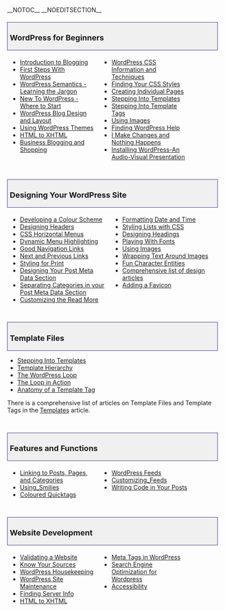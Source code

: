 __NOTOC__ __NOEDITSECTION__ <div style="width:95%; font-size: 110%; text-decoration:none; padding: 0px 5px; margin: 20px 0px 5px; background-color: #f0f0f0; border: 1px solid darkslateblue">
===WordPress for Beginners===
</div>
<div style="width: 40%; margin:0px 6px; float:left">
* [[Introduction to Blogging]]
* [[First Steps With WordPress]]
* [[WordPress Semantics|WordPress Semantics - Learning the Jargon]]
* [[New To WordPress - Where to Start]]
* [[Blog_Design_and_Layout|WordPress Blog Design and Layout]]
* [[Using_Themes|Using WordPress Themes]]
* [[HTML to XHTML]] 
* [[Business Blogging and Shopping]]
</div>
<div style="width: 40%; margin:0px 6px; float:left">
* [[CSS|WordPress CSS Information and Techniques]]
* [[Finding Your CSS Styles]]
* [[Pages|Creating Individual Pages]]
* [[Stepping Into Templates]]
* [[Stepping Into Template Tags]]
* [[Using Images]]
* [[Finding WordPress Help]]
* [[I Make Changes and Nothing Happens]]
* [http://www.optiniche.com/blog/26/installing-wordpress-an-audio-visual-presentation/ Installing WordPress-An Audio-Visual Presentation]

</div>
<div style="clear:both; height:10px">
</div>

<div style="width:95%; font-size: 110%; text-decoration:none; padding: 0px 5px; margin: 20px 0px 5px; background-color: #f0f0f0; border: 1px solid darkslateblue">
=== Designing Your WordPress Site===
</div>
<div style="width: 45%; margin:0px 6px; float:left">
* [[Developing a Colour Scheme]] 
* [[Designing Headers]]
* [[Creating Horizontal Menus|CSS Horizontal Menus]]
* [[Dynamic Menu Highlighting]]
* [[Good Navigation Links]]
* [[Next and Previous Links]]
* [[Styling for Print]] 
* [[Post Meta Data Section|Designing Your Post Meta Data Section]]
* [[Separating Categories|Separating Categories in your Post Meta Data Section]]
* [[Customizing the Read More]]
</div>
<div style="width: 45%; margin:0px 6px; float:left; display: inline">
* [[Formatting Date and Time]]
* [[Styling Lists with CSS]]
* [[Designing Headings]]
* [[Playing With Fonts]]
* [[Using Images]]
* [[Wrapping Text Around Images]]
* [[Fun Character Entities]]
* [[Blog Design and Layout|Comprehensive list of design articles]] 
* [[Creating a Favicon|Adding a Favicon]]

</div>
<div style="clear:both; height:10px">
</div>

<div style="width:95%; font-size: 110%; text-decoration:none; padding: 0px 5px; margin: 20px 0px 5px; background-color: #f0f0f0; border: 1px solid darkslateblue">
===Template Files===
</div>
* [[Stepping Into Templates]]
* [[Template Hierarchy]]
* [[The Loop|The WordPress Loop]]
* [[The Loop in Action]]
* [[Template_Tags/Anatomy_of_a_Template_Tag|Anatomy of a Template Tag]]

There is a comprehensive list of articles on Template Files and Template Tags in the [[Templates]] article. 
<div style="clear:both; height:10px">
</div>

<div style="width:95%; font-size: 110%; text-decoration:none; padding: 0px 5px; margin: 20px 0px 5px; background-color: #f0f0f0; border: 1px solid darkslateblue">
===Features and Functions===
</div>
<div style="width: 40%; margin:0px 6px; float:left">
* [[Linking Posts Pages and Categories|Linking to Posts, Pages, and Categories]]
* [[Using_Smilies]]
* [[Coloured Quicktags]]
</div>
<div style="width: 40%; margin:0px 6px; float:left">
* [[WordPress Feeds]]
* [[Customizing_Feeds]]
* [[Writing Code in Your Posts]]
</div>
<div style="clear:both; height:10px">
</div>

<div style="width:95%; font-size: 110%; text-decoration:none; padding: 0px 5px; margin: 20px 0px 5px; background-color: #f0f0f0; border: 1px solid darkslateblue">
===Website Development===
</div>
<div style="width: 40%; margin:0px 6px; float:left">
* [[Validating a Website]]
* [[Know Your Sources]]
* [[WordPress Housekeeping]]
* [[WordPress Site Maintenance]]
* [[Finding Server Info]]
* [[HTML to XHTML]]
</div>
<div style="width: 40%; margin:0px 6px; float:left">
* [[Meta Tags in WordPress]]
* [[Search Engine Optimization for Wordpress]]
* [[Accessibility]]
</div>
<div style="clear:both; height:10px">
</div>

{{toclist}}